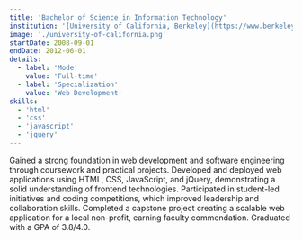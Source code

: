 ```yaml
---
title: 'Bachelor of Science in Information Technology'
institution: '[University of California, Berkeley](https://www.berkeley.edu/)'
image: './university-of-california.png'
startDate: 2008-09-01
endDate: 2012-06-01
details:
  - label: 'Mode'
    value: 'Full-time'
  - label: 'Specialization'
    value: 'Web Development'
skills:
  - 'html'
  - 'css'
  - 'javascript'
  - 'jquery'
---
```


Gained a strong foundation in web development and software engineering through coursework and practical projects. Developed and deployed web applications using HTML, CSS, JavaScript, and jQuery, demonstrating a solid understanding of frontend technologies. Participated in student-led initiatives and coding competitions, which improved leadership and collaboration skills. Completed a capstone project creating a scalable web application for a local non-profit, earning faculty commendation. Graduated with a GPA of 3.8/4.0.
